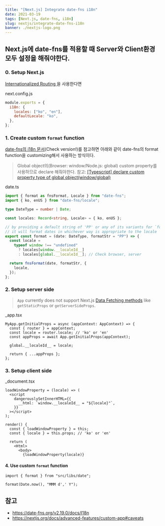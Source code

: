 ```yaml
---
title: "[Next.js] Integrate date-fns i18n"
date: 2021-03-19
tags: [Next.js, date-fns, i18n]
slug: nextjs/integrate-date-fns-i18n
banner: ./nextjs-logo.png
---
```


## Next.js에 date-fns를 적용할 때 Server와 Client환경 모두 설정을 해줘야한다.

### 0. Setup Next.js

[Internationalized Routing
](https://nextjs.org/docs/advanced-features/i18n-routing)을 사용한다면

next.config.js

```js
module.exports = {
  i18n: {
    locales: ["ko", "en"],
    defaultLocale: "ko",
  },
};
```

### 1. Create custom `format` function

[date-fns의 i18n 문서](https://date-fns.org/v2.19.0/docs/I18n)(Check version!)를 참고하면 아래와 같이 date-fns의 format function을 customizing해서 사용하는 방식이다.

> Global object의(Browser: window/Node.js: global) custom property를 사용하므로 declare 해줘야한다. 참고: [[Typescript] declare custom property type of global object(window/global)](/typescript/declare-custom-property-type-of-global-object)

date.ts

```ts
import { format as fnsFormat, Locale } from "date-fns";
import { ko, enUS } from "date-fns/locale";

type DateType = number | Date;

const locales: Record<string, Locale> = { ko, enUS };

// by providing a default string of 'PP' or any of its variants for `formatStr`
// it will format dates in whichever way is appropriate to the locale
export const format = (date: DateType, formatStr = "PP") => {
  const locale =
    typeof window !== "undefined"
      ? locales[window.__localeId__]
      : locales[global.__localeId__]; // Check browser, server

  return fnsFormat(date, formatStr, {
    locale,
  });
};
```

### 2. Setup server side

> `App` currently does not support Next.js [Data Fetching methods](https://nextjs.org/docs/basic-features/data-fetching) like `getStaticProps` or `getServerSideProps`.

\_app.tsx

```tsx
MyApp.getInitialProps = async (appContext: AppContext) => {
  const { router } = appContext;
  const locale = router.locale; // 'ko' or 'en'
  const appProps = await App.getInitialProps(appContext);

  global.__localeId__ = locale;

  return { ...appProps };
};
```

### 3. Setup client side

\_document.tsx

```tsx
loadWindowProperty = (locale) => (
  <script
    dangerouslySetInnerHTML={{
      __html: `window.__localeId__ = "${locale}"`,
    }}
  ></script>
);

render() {
  const { loadWindowProperty } = this;
  const { locale } = this.props; // 'ko' or 'en'

  return (
    <Html>
      <body>
        {loadWindowProperty(locale)}
```

#### 4. Use custom `format` function

```tsx
import { format } from "src/libs/date";

format(Date.now(), "MMM d',' Y");
```

## 참고

- https://date-fns.org/v2.19.0/docs/I18n
- https://nextjs.org/docs/advanced-features/custom-app#caveats
